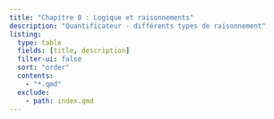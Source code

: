 ```yaml
---
title: "Chapitre 0 : Logique et raisonnements"
description: "Quantificateur - différents types de raisonnement"
listing:
  type: table
  fields: [title, description]
  filter-ui: false
  sort: "order"
  contents:
    - "*.qmd" 
  exclude:
    - path: index.qmd
---
```







